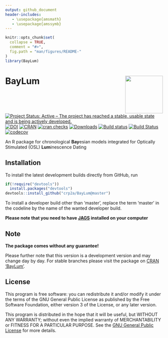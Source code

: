 ```yaml
---
output: github_document
header-includes:
   - \usepackage{amsmath}
   - \usepackage{amssymb}
---
```

<!-- README.md was auto-generated by README.Rmd. Please DO NOT edit by hand!-->

```r
knitr::opts_chunk$set(
  collapse = TRUE,
  comment = "#>",
  fig.path = "man/figures/README-"
)
library(BayLum)
```
 
# BayLum <img width=120px src="man/figures/BayLum_logo.png" align="right" />

[![Project Status: Active – The project has reached a stable, usable state and is being actively developed.](https://www.repostatus.org/badges/latest/active.svg)](https://www.repostatus.org/#active)
[![DOI](https://zenodo.org/badge/DOI/10.5281/zenodo.4311266.svg)](https://doi.org/10.5281/zenodo.4311266)
[![CRAN](https://www.r-pkg.org/badges/version/BayLum)](https://CRAN.R-project.org/package=BayLum)
[![cran checks](https://cranchecks.info/badges/worst/BayLum)](https://cranchecks.info/pkgs/BayLum)
[![Downloads](https://cranlogs.r-pkg.org/badges/grand-total/BayLum)](https://www.r-pkg.org/pkg/BayLum)
[![Build status](https://ci.appveyor.com/api/projects/status/ai37938e8sij09ab?svg=true)](https://ci.appveyor.com/project/archeometre/baylum)
[![Build Status](https://travis-ci.org/crp2a/BayLum.svg?branch=master)](https://travis-ci.org/crp2a/BayLum)
[![codecov](https://codecov.io/gh/crp2a/BayLum/branch/master/graph/badge.svg)](https://codecov.io/gh/crp2a/BayLum)

An R package for chronological **Bay**esian models integrated for Optically Stimulated (OSL) **Lum**inescence Dating

## Installation

To install the latest development builds directly from GitHub, run

```r
if(!require("devtools"))
  install.packages("devtools")
devtools::install_github("crp2a/BayLum@master")
```

To install a developer build other than 'master', replace the term 'master' in the codeline by the name
of the wanted developer build. 

**Please note that you need to have [JAGS](http://mcmc-jags.sourceforge.net) installed on your computer**

## Note

**The package comes without any guarantee!**

Please further note that this version is a development version and may change day by day. For stable branches please visit
the package on [CRAN 'BayLum'](https://CRAN.R-project.org/package=BayLum ).

## License

This program is free software: you can redistribute it and/or modify it under the terms of the GNU General Public License as published by the Free Software Foundation, either version 3 of the License, or any later version.

This program is distributed in the hope that it will be useful, but WITHOUT ANY WARRANTY; without even the implied warranty of MERCHANTABILITY or FITNESS FOR A PARTICULAR PURPOSE. See the [GNU General Public License](https://github.com/crp2a/BayLum/blob/master/LICENSE) for more details.
